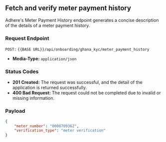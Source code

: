 ## Fetch and verify meter payment history

Adhere's Meter Payment History endpoint generates a concise description of the details of a meter payment history.

### Request Endpoint

`POST:` `{{BASE URL}}/api/onboarding/ghana_kyc/meter_payment_history`

- **Media-Type:** `application/json`

### Status Codes
- **201 Created:** The request was successful, and the detail of the application is returned successfully.
- **400 Bad Request:** The request could not be completed due to invalid or missing information.

### Payload

```json
{
    "meter_number": "0008709362",
    "verification_type": "meter verification"
}
```